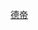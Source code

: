 {{Navbox
| name = 德意志帝國政黨
| title = {{flag|德意志帝國}}時期[[德国政党列表|德国政党]]
| state = {{{state|autocollapse}}}
| listclass = hlist
| image =
| group1 = [[社会主义]]
| list1 =
* [[全德工人联合会]]
* [[德意志社会民主工党]]
* [[德国社会主义工人党 (1875年)|德国社会主义工人党]]
* [[德国社会民主党]]
* [[德国独立社会民主党]]
* {{link-en|德國多數社會民主黨|Majority Social Democratic Party of Germany}}
| group2 = [[基督教民主主義]]
| list2 =
* [[德國中央黨]]
| group3 = [[自由主义]]
| list3 = {{Navbox subgroup
 | group1 = [[社会自由主义]]
 | list1 =
* [[德國進步黨]]
* {{link-en|民主人民黨 (德國)|Democratic People's Party (Germany)|民主人民黨}}
* {{link-en|德國人民黨 (1868年)| German People's Party (1868)|德國人民黨}}
* [[自由聯盟 (德國)|自由聯盟]]
* {{link-en|德國自由思想黨|German Free-minded Party}}
* {{link-en|自由思想人民黨 (德國)|Free-minded People's Party (Germany)|自由思想人民黨}}
* {{link-en|自由思想聯盟|Free-minded Union}}
* {{link-en|民族社會協會|National-Social Association}}
* {{link-en|民主聯盟 (德國)|Democratic Union (Germany)|民主聯盟}}
* {{link-en|進步人民黨 (德國)|Progressive People's Party (Germany)|進步人民黨}}
 | group2 = [[民族自由主義]]
 | list2 =
* [[民族自由黨]]
* {{link-en|帝國自由黨|Imperial Liberal Party}}
}}
| group4 = [[保守主义]]
| list4 =
* [[自由保守黨]]
* [[德國保守黨]]
* {{link-en|基督教社會黨 (德國)|Christian Social Party (Germany)|基督教社會黨}}
* {{link-en|德國祖國黨|German Fatherland Party}}
| group5 = [[反犹太主义]]
| list5 =
* {{link-en|德國改革黨|German Reform Party}}
* {{link-en|德國社會黨 (1889年)|German Social Party (German Empire)|德國社會黨}}
* {{link-en|德國社會改革|German Social Reform Party}}
| group6 = [[地区主义]]
| list6 =
* {{link-en|撒克遜人民黨|Saxon People's Party}}
* {{link-en|德意志－漢諾威黨|German-Hanoverian Party}}
* [[巴伐利亞農民聯盟]]
* {{link-en|波蘭人黨|Polish Party}}
* {{link-en|丹麥人黨|Danish Party}}
}}<noinclude>
{{Collapsible option}}
[[Category:德國政黨模板| ]]
[[Category:德意志帝国政党| ]]
[[Category:欧洲政党导航模板|德帝]]
</noinclude>